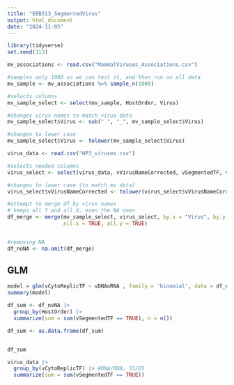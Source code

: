 ```yaml
---
title: "EEB313_SegmentedVirus"
output: html_document
date: "2024-11-05"
---
```


```r
library(tidyverse)
set.seed(313)
```

```r
mv_associations <- read.csv("MammalViruses_Associations.csv")

#samples only 1000 so we can test it, and then run on all data
mv_sample <- mv_associations %>% sample_n(1000)

#selects columns
mv_sample_select <- select(mv_sample, HostOrder, Virus)

#changes virus names to match virus data
mv_sample_select$Virus <- sub(" ", "_", mv_sample_select$Virus)

#changes to lower case
mv_sample_select$Virus <- tolower(mv_sample_select$Virus)


```

```r
virus_data <- read.csv("HP3_viruses.csv")

#selects needed columns
virus_select <- select(virus_data, vVirusNameCorrected, vSegmentedTF, vCytoReplicTF, vDNAoRNA)

#changes to lower case (to match mv data)
virus_select$vVirusNameCorrected <- tolower(virus_select$vVirusNameCorrected)
```


```r
#attempt to merge df by virus names
# keeps all Y and all X, even the NA ones
df_merge <- merge(mv_sample_select, virus_select, by.x = "Virus", by.y = 'vVirusNameCorrected', 
                  all.x = TRUE, all.y = TRUE) 


#removing NA
df_noNA <- na.omit(df_merge)

```

## GLM
```r
model = glm(vCytoReplicTF ~ vDNAoRNA , family = 'binomial', data = df_noNA)
summary(model)

```

```r
df_sum <- df_noNA |> 
  group_by(HostOrder) |>
  summarize(sum = sum(vSegmentedTF == TRUE), n = n()) 

df_sum <- as.data.frame(df_sum)


df_sum
```



```r
virus_data |> 
  group_by(vCytoReplicTF) |> #DNA/RNA, SS/DS
  summarize(sum = sum(vSegmentedTF == TRUE)) 


```


